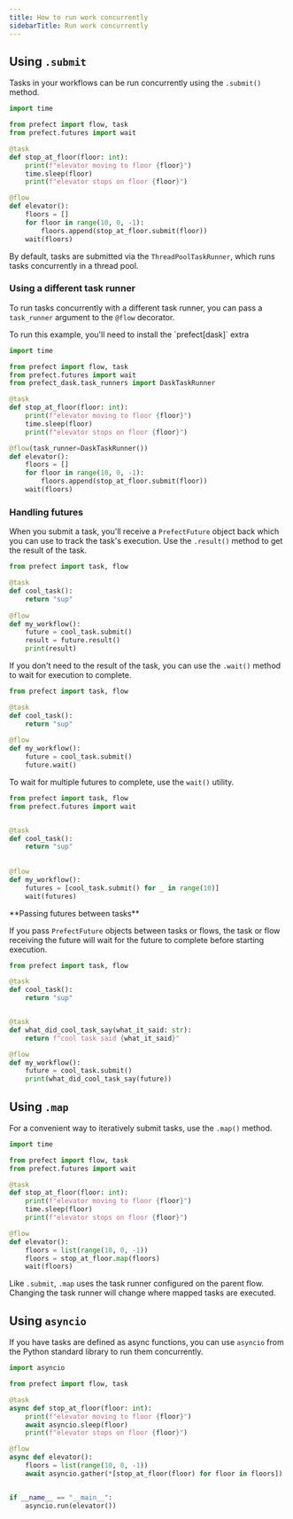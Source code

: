 ```yaml
---
title: How to run work concurrently
sidebarTitle: Run work concurrently
---
```


## Using `.submit`

Tasks in your workflows can be run concurrently using the `.submit()` method. 

```python
import time

from prefect import flow, task
from prefect.futures import wait

@task
def stop_at_floor(floor: int):
    print(f"elevator moving to floor {floor}")
    time.sleep(floor)
    print(f"elevator stops on floor {floor}")

@flow
def elevator():
    floors = []
    for floor in range(10, 0, -1):
        floors.append(stop_at_floor.submit(floor))
    wait(floors)
```

By default, tasks are submitted via the `ThreadPoolTaskRunner`, which runs tasks concurrently in a thread pool.

### Using a different task runner

To run tasks concurrently with a different task runner, you can pass a `task_runner` argument to the `@flow` decorator.

<Note>
To run this example, you'll need to install the `prefect[dask]` extra
</Note>

```python
import time

from prefect import flow, task
from prefect.futures import wait
from prefect_dask.task_runners import DaskTaskRunner

@task
def stop_at_floor(floor: int):
    print(f"elevator moving to floor {floor}")
    time.sleep(floor)
    print(f"elevator stops on floor {floor}")

@flow(task_runner=DaskTaskRunner())
def elevator():
    floors = []
    for floor in range(10, 0, -1):
        floors.append(stop_at_floor.submit(floor))
    wait(floors)
```

### Handling futures

When you submit a task, you'll receive a `PrefectFuture` object back which you can use to track the task's execution. Use the `.result()` method to get the result of the task.

```python
from prefect import task, flow

@task
def cool_task():
    return "sup"
    
@flow
def my_workflow():
    future = cool_task.submit()
    result = future.result()
    print(result)
```

If you don't need to the result of the task, you can use the `.wait()` method to wait for execution to complete.

```python
from prefect import task, flow

@task
def cool_task():
    return "sup"
    
@flow
def my_workflow():
    future = cool_task.submit()
    future.wait()
```

To wait for multiple futures to complete, use the `wait()` utility.

```python
from prefect import task, flow
from prefect.futures import wait


@task
def cool_task():
    return "sup"
    
    
@flow
def my_workflow():
    futures = [cool_task.submit() for _ in range(10)]
    wait(futures)
```

<Tip>
**Passing futures between tasks**

If you pass `PrefectFuture` objects between tasks or flows, the task or flow receiving the future will wait for the future to complete before starting execution.

```python
from prefect import task, flow

@task
def cool_task():
    return "sup"


@task
def what_did_cool_task_say(what_it_said: str):
    return f"cool task said {what_it_said}"

@flow
def my_workflow():
    future = cool_task.submit()
    print(what_did_cool_task_say(future))
```
</Tip>

## Using `.map`

For a convenient way to iteratively submit tasks, use the `.map()` method.

```python
import time

from prefect import flow, task
from prefect.futures import wait

@task
def stop_at_floor(floor: int):
    print(f"elevator moving to floor {floor}")
    time.sleep(floor)
    print(f"elevator stops on floor {floor}")

@flow
def elevator():
    floors = list(range(10, 0, -1))
    floors = stop_at_floor.map(floors)
    wait(floors)
```

Like `.submit`, `.map` uses the task runner configured on the parent flow. Changing the task runner will change where mapped tasks are executed.

## Using `asyncio`

If you have tasks are defined as async functions, you can use `asyncio` from the Python standard library to run them concurrently.

```python
import asyncio

from prefect import flow, task

@task
async def stop_at_floor(floor: int):
    print(f"elevator moving to floor {floor}")
    await asyncio.sleep(floor)
    print(f"elevator stops on floor {floor}")

@flow
async def elevator():
    floors = list(range(10, 0, -1))
    await asyncio.gather(*[stop_at_floor(floor) for floor in floors])


if __name__ == "__main__":
    asyncio.run(elevator())
```